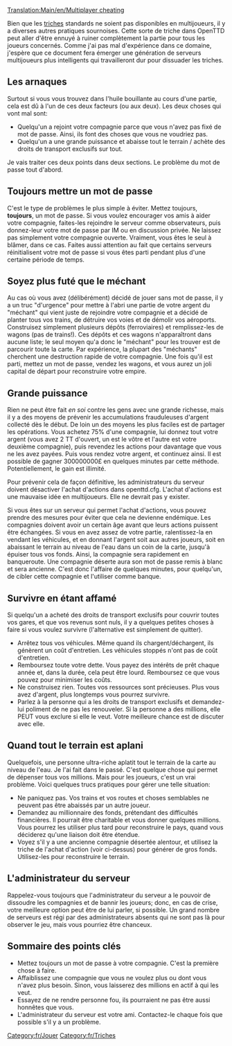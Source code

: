 [[Translation:Main/en/Multiplayer cheating]]{{en/-}}

Bien que les [[Main/fr/Triche|triches]] standards ne soient pas disponibles en multijoueurs, il y a diverses autres pratiques sournoises. Cette sorte de triche dans OpenTTD peut aller d'être ennuyé à ruiner complètement la partie pour tous les joueurs concernés. Comme j'ai pas mal d'expérience dans ce domaine, j'espère que ce document fera émerger une génération de serveurs multijoueurs plus intelligents qui travailleront dur pour dissuader les triches.

==Les arnaques==

Surtout si vous vous trouvez dans l'huile bouillante au cours d'une partie, cela est dû à l'un de ces deux facteurs (ou aux deux). Les deux choses qui vont mal sont:

* Quelqu'un a rejoint votre compagnie parce que vous n'avez pas fixé de mot de passe. Ainsi, ils font des choses que vous ne voudriez pas.
* Quelqu'un a une grande puissance et abaisse tout le terrain / achète des droits de transport exclusifs sur tout.

Je vais traiter ces deux points dans deux sections. Le problème du mot de passe tout d'abord.

==Toujours mettre un mot de passe==

C'est le type de problèmes le plus simple à éviter. Mettez toujours, '''toujours''', un mot de passe. Si vous voulez encourager vos amis à aider votre compagnie, faites-les rejoindre le serveur comme observateurs, puis donnez-leur votre mot de passe par IM ou en discussion privée. Ne laissez pas simplement votre compagnie ouverte. Vraiment, vous êtes le seul à blâmer, dans ce cas. Faites aussi attention au fait que certains serveurs réinitialisent votre mot de passe si vous êtes parti pendant plus d'une certaine période de temps.

==Soyez plus futé que le méchant==

Au cas où vous avez (délibérément) décidé de jouer sans mot de passe, il y a un truc "d'urgence" pour mettre à l'abri une partie de votre argent du "méchant" qui vient juste de rejoindre votre compagnie et a décidé de planter tous vos trains, de détruire vos voies et de démolir vos aéroports. Construisez simplement plusieurs dépôts (ferroviaires) et remplissez-les de wagons (pas de trains!). Ces dépôts et ces wagons n'apparaîtront dans aucune liste; le seul moyen qu'a donc le "méchant" pour les trouver est de parcourir toute la carte. Par expérience, la plupart des "méchants" cherchent une destruction rapide de votre compagnie. Une fois qu'il est parti, mettez un mot de passe, vendez les wagons, et vous aurez un joli capital de départ pour reconstruire votre empire.

==Grande puissance==

Rien ne peut être fait ''en soi'' contre les gens avec une grande richesse, mais il y a des moyens de prévenir les accumulations frauduleuses d'argent collecté dès le début. De loin un des moyens les plus faciles est de partager les opérations. Vous achetez 75% d'une compagnie, lui donnez tout votre argent (vous avez 2 TT d'ouvert, un est le vôtre et l'autre est votre deuxième compagnie), puis revendez les actions pour davantage que vous ne les avez payées. Puis vous rendez votre argent, et continuez ainsi. Il est possible de gagner 300000000£ en quelques minutes par cette méthode. Potentiellement, le gain est illimité.

Pour prévenir cela de façon définitive, les administrateurs du serveur doivent désactiver l'achat d'actions dans openttd.cfg. L'achat d'actions est une mauvaise idée en multijoueurs. Elle ne devrait pas y exister.

Si vous êtes sur un serveur qui permet l'achat d'actions, vous pouvez prendre des mesures pour éviter que cela ne devienne endémique. Les compagnies doivent avoir un certain âge avant que leurs actions puissent être échangées. Si vous en avez assez de votre partie, ralentissez-la en vendant les véhicules, et en donnant l'argent soit aux autres joueurs, soit en abaissant le terrain au niveau de l'eau dans un coin de la carte, jusqu'à épuiser tous vos fonds. Ainsi, la compagnie sera rapidement en banqueroute. Une compagnie déserte aura son mot de passe remis à blanc et sera ancienne. C'est donc l'affaire de quelques minutes, pour quelqu'un, de cibler cette compagnie et l'utiliser comme banque.

==Survivre en étant affamé==

Si quelqu'un a acheté des droits de transport exclusifs pour couvrir toutes vos gares, et que vos revenus sont nuls, il y a quelques petites choses à faire si vous voulez survivre (l'alternative est simplement de quitter).

* Arrêtez tous vos véhicules. Même quand ils chargent/déchargent, ils génèrent un coût d'entretien. Les véhicules stoppés n'ont pas de coût d'entretien.
* Remboursez toute votre dette. Vous payez des intérêts de prêt chaque année et, dans la durée, cela peut être lourd. Remboursez ce que vous pouvez pour minimiser les coûts.
* Ne construisez rien. Toutes vos ressources sont précieuses. Plus vous avez d'argent, plus longtemps vous pourrez survivre.
* Parlez à la personne qui a les droits de transport exclusifs et demandez-lui poliment de ne pas les renouveler. Si la personne a des millions, elle PEUT vous exclure si elle le veut. Votre meilleure chance est de discuter avec elle.

==Quand tout le terrain est aplani==

Quelquefois, une personne ultra-riche aplatit tout le terrain de la carte <!-- je crois que cela veut dire: --> au niveau de l'eau. Je l'ai fait dans le passé. C'est quelque chose qui permet de dépenser tous vos millions. Mais pour les joueurs, c'est un vrai problème. Voici quelques trucs pratiques pour gérer une telle situation:
* Ne paniquez pas. Vos trains et vos routes et choses semblables ne peuvent pas être abaissés par un autre joueur.
* Demandez au millionnaire des fonds, prétendant des difficultés financières. Il pourrait être charitable et vous donner quelques millions. Vous pourrez les utiliser plus tard pour reconstruire le pays, quand vous déciderez qu'une liaison doit être étendue.
* Voyez s'il y a une ancienne compagnie désertée alentour, et utilisez la triche de l'achat d'action (voir ci-dessus) pour générer de gros fonds. Utilisez-les pour reconstruire le terrain.

==L'administrateur du serveur==

Rappelez-vous toujours que l'administrateur du serveur a le pouvoir de dissoudre les compagnies et de bannir les joueurs; donc, en cas de crise, votre meilleure option peut être de lui parler, si possible. Un grand nombre de serveurs est régi par des administrateurs absents qui ne sont pas là pour observer le jeu, mais vous pourriez être chanceux.

==Sommaire des points clés==

* Mettez toujours un mot de passe à votre compagnie. C'est la première chose à faire.
* Affaiblissez une compagnie que vous ne voulez plus ou dont vous n'avez plus besoin. Sinon, vous laisserez des millions en actif à qui les veut.
* Essayez de ne rendre personne fou, ils pourraient ne pas être aussi honnêtes que vous.
* L'administrateur du serveur est votre ami. Contactez-le chaque fois que possible s'il y a un problème.

[[Category:fr/Jouer]]
[[Category:fr/Triches]]